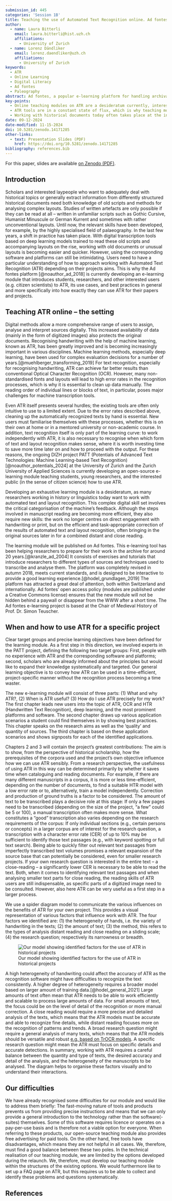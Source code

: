 ```yaml
---
submission_id: 445
categories: 'Session 1B'
title: Teaching the use of Automated Text Recognition online. Ad fontes goes ATR
author:
  - name: Laura Bitterli
    email: laura.bitterli@hist.uzh.ch
    affiliations:
      - University of Zurich
  - name: Lorenz Dändliker
    email: lorenz.daendliker@uzh.ch
    affiliations:
      - University of Zurich
keywords:
  - ATR
  - Online Learning
  - Digital Literacy
  - Ad fontes
  - Paleography
abstract: Ad fontes, a popular e-learning platform for handling archival sources provided by the University of Zurich, is currently being expanded to include Automated Text Recognition (ATR) modules, enhancing its wealth of already available exercises, resources, and introductions. At the conference, we will present our ideas for this ATR teaching module. Working with automatically recognized text is complex and requires much effort from interested researchers, who often must familiarise themselves with the subject on their own. To reduce this initial workload, the DIZH-funded project PATT is now developing a new Ad fontes module to train students, researchers, and other interested parties (e.g., citizen scientists) in the use of ATR, looking at this new set of tools in combination with conventional qualitative methods of source processing. ATR has significantly improved in recent years. However, many non-standardised fonts and layouts still result in high error rates, which is why it is essential to clean up the data by hand and reflect on how and when to use ATR, as well as to get an idea of where to look for potential errors. The transcription practice and, more general, the work with archival sources today occurs at the intersection of analogue and digital skills. An ATR teaching module, therefore, must not only explain how and when to use automated recognition the most effectively but also teach techniques on how to proceed with the ATR output and how to reflect on data produced and the process used.
key-points:
  - Online teaching modules on ATR are a desideratum currently, interested persons must familiarise themselves with the subject themselves at considerable time and effort.
  - ATR tools are in a constant state of flux, which is why teaching modules should explain the wider context and not specific buttons.
  - Working with historical documents today often takes place at the intersection between tried and tested analog methods and new digital approaches, which is why our teaching module takes these intersections into account.
date: 09-12-2024
date-modified: 11-15-2024
doi: 10.5281/zenodo.14171285
other-links:
  - text: Presentation Slides (PDF)
    href: https://doi.org/10.5281/zenodo.14171285
bibliography: references.bib
---
```


::: {.callout-note appearance="simple" icon=false}

For this paper, slides are available [on Zenodo (PDF)](https://zenodo.org/records/14171285/files/445_DigiHistCH24_AdFontes_Slides.pdf).

:::

## Introduction

Scholars and interested laypeople who want to adequately deal with historical topics or generally extract information from differently structured historical documents need both knowledge of old scripts and methods for analysing complex layouts. Studies of written artefacts are only possible if they can be read at all – written in unfamiliar scripts such as Gothic Cursive, Humanist Minuscule or German Kurrent and sometimes with rather unconventional layouts. Until now, the relevant skills have been developed, for example, by the highly specialised field of palaeography. In the last few years, a shift in practice has taken place. With digital transcription tools based on deep learning models trained to read these old scripts and accompanying layouts on the rise, working with old documents or unusual layouts is becoming easier and quicker. However, using the corresponding software and platforms can still be intimidating. Users need to have a particular understanding of how to approach working with Automated Text Recognition (ATR) depending on their projects aims. This is why the Ad fontes platform [@noauthor_ad_2018] is currently developing an e-learning module that introduces students, researchers, and other interested users (e.g. citizen scientists) to ATR, its use cases, and best practices in general and more specifically into how exactly they can use ATR for their papers and projects.

## Teaching ATR online – the setting

Digital methods allow a more comprehensive range of users to assign, analyse and interpret sources digitally. This increased availability of data (mainly in the form of digitized images) also protects the original documents. Recognising handwriting with the help of machine learning, known as ATR, has been greatly improved and is becoming increasingly important in various disciplines. Machine learning methods, especially deep learning, have been used for complex evaluation decisions for a number of years.[@muehlberger_transforming_2019] For text recognition, especially for recognising handwriting, ATR can achieve far better results than conventional Optical Character Recognition (OCR). However, many non-standardised fonts and layouts will lead to high error rates in the recognition processes, which is why it is essential to clean up data manually. The reading order of individual lines or blocks of text, in particular, poses major challenges for machine transcription tools.

Even ATR itself presents several hurdles; the existing tools are often only intuitive to use to a limited extent. Due to the error rates described above, cleaning up the automatically recognized texts by hand is essential. New users must familiarise themselves with these processes, whether this is on their own at home or in a mentored university or non-academic course. In addition, text recognition itself is only part of the learning curve: to work independently with ATR, it is also necessary to recognise when which form of text and layout recognition makes sense, where it is worth investing time to save more time later on and how to proceed with the output. For these reasons, the ongoing DIZH project PATT \(Potentials of Advanced Text Technologies: Machine Learning-based Text Recognition\)[@noauthor_potentials_2024] at the University of Zurich and the Zurich University of Applied Sciences is currently developing an open-source e-learning module teaching students, young researchers, and the interested public (in the sense of citizen science) how to use ATR.

Developing an exhaustive learning module is a desideratum, as many researchers working in history or linguistics today want to work with automated text and layout recognition. This complex digital skill set involves the critical categorisation of the machine's feedback. Although the steps involved in manuscript reading are becoming more efficient, they also require new skills: the work no longer centres on direct engagement with handwriting or print, but on the efficient and task-appropriate correction of the results of automated text and layout recognition, often bringing in the original sources later in for a combined distant and close reading.

The learning module will be published on Ad fontes. This e-learning tool has been helping researchers to prepare for their work in the archive for around 20 years.[@kranzle_ad_2004]  It consists of exercises and tutorials that introduce researchers to different types of sources and techniques used to transcribe and analyse them. The platform was completely revised in autumn 2018, meets current standards, and is designed to be interactive to provide a good learning experience.[@hodel_grundlagen_2019] The platform has attracted a great deal of attention, both within Switzerland and internationally. Ad fontes' open access policy (modules are published under a Creative Commons license) ensures that the new module will not be hidden behind a paywall or disappear from the WWW after a short time. The Ad fontes e-learning project is based at the Chair of Medieval History of Prof. Dr. Simon Teuscher.

## When and how to use ATR for a specific project

Clear target groups and precise learning objectives have been defined for the learning module. As a first step in this direction, we involved experts in the PATT project, defining the following two target groups: First, people with no experience with ATR and the corresponding software and platforms; second, scholars who are already informed about the principles but would like to expand their knowledge systematically and targeted. Our general learning objective is to convey how ATR can be used in a time-efficient, project-specific manner without the recognition process becoming a time waster.

The new e-learning module will consist of three parts: (1) What and why ATR?, (2) When is ATR useful? (3) How do I use ATR precisely for my work? The first chapter leads new users into the topic of ATR, OCR and HTR (Handwritten Text Recognition), deep learning, and the most prominent platforms and software. The second chapter draws up various application scenarios a student could find themselves in by showing best practices. This chapter speaks on the research aims as well as the ‘quality’ and quantity of sources. The third chapter is based on these application scenarios and shows signposts for each of the identified applications.

Chapters 2 and 3 will contain the project's greatest contributions: The aim is to show, from the perspective of historical scholarship, how the prerequisites of the corpora used and the project's own objective influence how we can use ATR sensibly. From a research perspective, the usefulness of using ATR in this way can be determined primarily by whether it saves time when cataloguing and reading documents. For example, if there are many different manuscripts in a corpus, it is more or less time-efficient, depending on the number of documents, to find a suitable HTR model with a low error rate or to, alternatively, train a model independently. Correction and production of ground truths is a factor to be considered. The amount of text to be transcribed plays a decisive role at this stage: If only a few pages need to be transcribed (depending on the size of the project, “a few” could be 5 or 100), a manual transcription often makes more sense. What constitutes a “good” transcription also varies depending on the research requirements of the corpus: If only individual sections (e.g., certain persons or concepts) in a larger corpus are of interest for the research question, a transcription with a character error rate (CER) of up to 10% may be sufficient to identify those text passages (e.g., with keyword spotting or full text search). Being able to quickly filter out relevant text passages from imperfectly transcribed text volumes promises a relevant expansion of the source base that can potentially be considered, even for smaller research projects. If your own research question is interested in the entire text – a close-reading – a significantly lower CER is necessary to be able to read the text. Both, when it comes to identifying relevant text passages and when analysing smaller text parts for close reading, the reading skills of ATR users are still indispensable, as specific parts of a digitized image need to be consulted. However, also here ATR can be very useful as a first step in a larger process.

We use a spider diagram model to communicate the various influences on the benefits of ATR for your own project. This provides a visual representation of various factors that influence work with ATR. The four factors we identified are: (1) the heterogeneity of hands, i.e. the variety of handwriting in the texts; (2) the amount of text; (3) the method, this refers to the types of analysis distant reading and close reading on a sliding scale; (4) the research question; respectively its narrowness or breadth.

![Our model showing identified factors for the use of ATR in historical projects](images/SpiderDiagrammATR.png)

A high heterogeneity of handwriting could affect the accuracy of ATR as the recognition software might have difficulties to recognize the text consistently. A higher degree of heterogeneity requires a broader model based on larger amount of training data.[@hodel_general_2021]  Large amounts of text often mean that ATR needs to be able to work efficiently and scalable to process large amounts of data. For small amounts of text, the focus could be on the level of detail of the recognition or more manual correction. A close reading would require a more precise and detailed analysis of the texts, which means that the ATR models must be accurate and able to recognize fine details, while distant reading focuses more on the recognition of patterns and trends. A broad research question might require a general analysis of many texts, which means that the ATR models should be versatile and robust [e.g. based on TrOCR models](@li_trocr_2022). A specific research question might mean the ATR must focus on specific details and accurate detections. In summary, working with ATR requires a careful balance between the quantity and type of texts, the desired accuracy and detail of the analysis, and the heterogeneity of the manuscripts to be analysed. The diagram helps to organise these factors visually and to understand their interactions.

## Our difficulties

We have already recognised some difficulties for our module and would like to address them briefly: The fast-moving nature of tools and products prevents us from providing precise instructions and means that we can only provide a general introduction to the technology rather than the software(-suites) themselves. Some of this software requires licence or operates on a pay-per-use basis and is therefore not a viable option for everyone. When referring to these products, our open-source teaching module also provides free advertising for paid tools. On the other hand, free tools have disadvantages, which means they are not helpful in all cases. We, therefore, must find a good balance between these two poles. In the technical realisation of our teaching module, we are limited by the options developed during the relaunch. We, therefore, must develop our teaching module within the structures of the existing options. We would furthermore like to set up a FAQ page on ATR, but this requires us to be able to collect and identify these problems and questions systematically.

## References

::: {#refs}
:::
